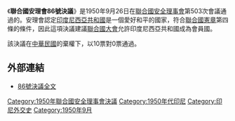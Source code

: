 {{Infobox UN resolution
|number = 86
|organ = SC
|year = 1950年
|date = 9月26日
|meeting = 503
|code =S/RES/86
|document = http://www.un.org/zh/documents/view_doc.asp?symbol=S/RES/86(1950)
|for = 10
|abstention = 1
|against = 0
|subject = 吸收新會員國：印度尼西亞
|result = 通過
|image = Indonesia (orthographic projection).svg
|caption = 印度尼西亞
}}

《'''聯合國安理會86號決議'''》是1950年9月26日在[[聯合國安全理事會|聯合國安全理事會]]第503次會議通過的。安理會認定[[印度尼西亞共和國|印度尼西亞共和國]]是一個愛好和平的國家，符合[[聯合國憲章|聯合國憲章]]第四條的條件，因此這項決議建議[[聯合國大會|聯合國大會]]允許印度尼西亞共和國成為會員國。

該決議在[[中華民國|中華民國]]的棄權下，以10票對0票通過。

==外部連結==
{{Wikisource|聯合國安理會決議案八十六}}
*[http://www.un.org/zh/documents/view_doc.asp?symbol=S/RES/86(1950) 86號決議全文] {{Wayback|url=http://www.un.org/zh/documents/view_doc.asp?symbol=S%2FRES%2F86%281950%29 |date=20190616123226 }}

{{UN-stub}}
{{UNSCR 1950}}

[[Category:1950年聯合國安全理事會決議|Category:1950年聯合國安全理事會決議]]
[[Category:1950年代印尼|Category:1950年代印尼]]
[[Category:印尼外交史|Category:印尼外交史]]
[[Category:1950年9月|Category:1950年9月]]